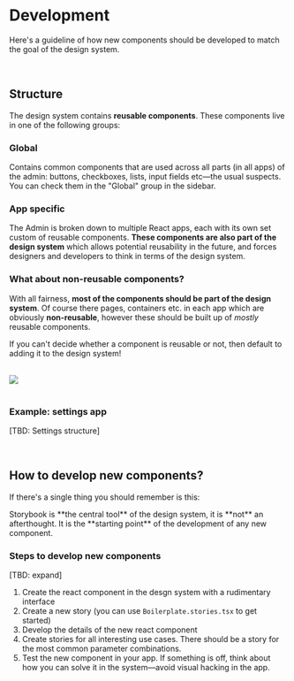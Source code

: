 
<Meta title="Development" />

<style>
  {`
    .sb-doc {
      max-width: 720px;
      width: 100%;
      font-family: Inter, sans-serif !important;
      margin: 0 auto;
    }

    .sb-highlight {
        background: #E4D2FF;
        border-radius: 7px;
        padding: 12px 24px;
        margin: 0 0 24px;
    }
  `}
</style>

<div className="sb-doc">

# Development

Here's a guideline of how new components should be developed to match the goal of the design system.

<br />

## Structure

The design system contains **reusable components**. These components live in one of the following groups:

### Global
Contains common components that are used across all parts (in all apps) of the admin: buttons, checkboxes, lists, input fields etc—the usual suspects. You can check them in the "Global" group in the sidebar.

### App specific
The Admin is broken down to multiple React apps, each with its own set custom of reusable components. **These components are also part of the design system** which allows potential reusability in the future, and forces designers and developers to think in terms of the design system.

### What about non-reusable components?

With all fairness, **most of the components should be part of the design system**. Of course there pages, containers etc. in each app which are obviously **non-reusable**, however these should be built up of _mostly_ reusable components.

<p className='sb-highlight'>If you can't decide whether a component is reusable or not, then default to adding it to the design system!</p>

<br />
<img src={SBStructure} />
<br /><br />

### Example: settings app

[TBD: Settings structure]

<br />

## How to develop new components?

If there's a single thing you should remember is this:

<p className='sb-highlight'>Storybook is **the central tool** of the design system, it is **not** an afterthought. It is the **starting point** of the development of any new component.</p>

### Steps to develop new components
[TBD: expand]

1. Create the react component in the desgn system with a rudimentary interface
2. Create a new story (you can use `Boilerplate.stories.tsx` to get started)
3. Develop the details of the new react component
4. Create stories for all interesting use cases. There should be a story for the most common parameter combinations.
5. Test the new component in your app. If something is off, think about how you can solve it in the system—avoid visual hacking in the app.

</div>
